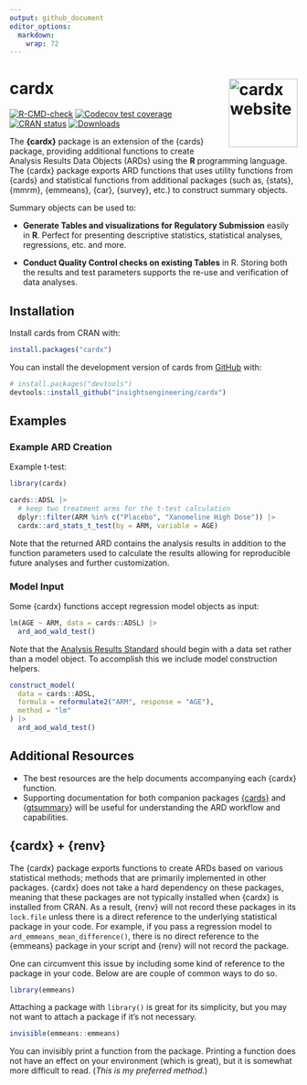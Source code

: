 ```yaml
---
output: github_document
editor_options: 
  markdown: 
    wrap: 72
---
```


# cardx <a href="https://insightsengineering.github.io/cardx/"><img src="man/figures/logo.png" align="right" height="120" alt="cardx website" /></a>
 
<!-- badges: start -->
[![R-CMD-check](https://github.com/insightsengineering/cardx/actions/workflows/R-CMD-check.yaml/badge.svg)](https://github.com/insightsengineering/cardx/actions/workflows/R-CMD-check.yaml)
[![Codecov test coverage](https://codecov.io/gh/insightsengineering/cardx/branch/main/graph/badge.svg)](https://app.codecov.io/gh/insightsengineering/cardx?branch=main)
[![CRAN status](https://www.r-pkg.org/badges/version/cardx)](https://CRAN.R-project.org/package=cardx)
[![Downloads](https://cranlogs.r-pkg.org/badges/cardx)](https://cran.r-project.org/package=cardx)
<!-- badges: end -->

The **{cardx}** package is an extension of the {cards} package, providing additional functions to create Analysis Results Data Objects (ARDs) using the **R** programming language.
The {cardx} package exports ARD functions that uses utility functions from {cards} and statistical functions from additional packages (such as, {stats}, {mmrm}, {emmeans}, {car}, {survey}, etc.) to construct summary objects.

Summary objects can be used to:

-   **Generate Tables and visualizations for Regulatory Submission**
    easily in **R**. Perfect for presenting descriptive statistics,
    statistical analyses, regressions, etc. and more.

-   **Conduct Quality Control checks on existing Tables** in R.
    Storing both the results and test parameters supports the re-use and
    verification of data analyses.

## Installation

Install cards from CRAN with:

```r
install.packages("cardx")
```

You can install the development version of cards from [GitHub](https://github.com/) with:

``` r
# install.packages("devtools")
devtools::install_github("insightsengineering/cardx")
```

## Examples

### Example ARD Creation

Example t-test:

```r
library(cardx)

cards::ADSL |>
  # keep two treatment arms for the t-test calculation
  dplyr::filter(ARM %in% c("Placebo", "Xanomeline High Dose")) |>
  cardx::ard_stats_t_test(by = ARM, variable = AGE)
```

Note that the returned ARD contains the analysis results in addition to
the function parameters used to calculate the results allowing for
reproducible future analyses and further customization.

### Model Input

Some {cardx} functions accept regression model objects as input:

```r
lm(AGE ~ ARM, data = cards::ADSL) |>
  ard_aod_wald_test()
```

Note that the [Analysis Results Standard](https://www.cdisc.org/standards/foundational/analysis-results-standard) should begin with a data set rather than a model object.
To accomplish this we include model construction helpers.

```r
construct_model(
  data = cards::ADSL,
  formula = reformulate2("ARM", response = "AGE"),
  method = "lm"
) |>
  ard_aod_wald_test()
```

## Additional Resources

-   The best resources are the help documents accompanying each {cardx} function.
-   Supporting documentation for both companion packages [{cards}](https://insightsengineering.github.io/cards/) and {[gtsummary](https://www.danieldsjoberg.com/gtsummary/index.html)} will be useful for understanding the ARD workflow and capabilities.

## {cardx} + {renv}

The {cardx} package exports functions to create ARDs based on various statistical methods; methods that are primarily implemented in other packages.
{cardx} does not take a hard dependency on these packages, meaning that these packages are not typically installed when {cardx} is installed from CRAN.
As a result, {renv} will not record these packages in its `lock.file` unless there is a direct reference to the underlying statistical package in your code. 
For example, if you pass a regression model to `ard_emmeans_mean_difference()`, there is no direct reference to the {emmeans} package in your script and {renv} will not record the package.

One can circumvent this issue by including some kind of reference to the package in your code.
Below are are couple of common ways to do so.

```r
library(emmeans)
```

Attaching a package with `library()` is great for its simplicity, but you may not want to attach a package if it's not necessary.

```r
invisible(emmeans::emmeans)
```

You can invisibly print a function from the package.
Printing a function does not have an effect on your environment (which is great), but it is somewhat more difficult to read.
(_This is my preferred method._)
